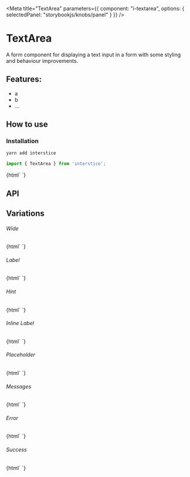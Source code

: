 

<Meta
  title="TextArea"
  parameters={{
    component: "i-textarea",
    options: { selectedPanel: "storybookjs/knobs/panel" }
  }}
/>

# TextArea

A form component for displaying a text input in a form with some styling and behaviour improvements.

## Features:

- a
- b
- ...

## How to use

### Installation

```bash
yarn add interstice
```

```js
import { TextArea } from 'interstice';
```

<Preview withToolbar>
  <Story name="Simple">
    {html`
      <i-textarea id="simple"></i-textarea>
    `}
  </Story>
</Preview>

## API

<Props of="i-textarea" />

## Variations

###### Wide

<Story name="Wide">
  {html`
    <i-textarea id="wide" wide></i-textarea>
  `}
</Story>

###### Label

<Story name="Label">
  {html`
    <i-textarea id="label" label="Description"></i-textarea>
  `}
</Story>

###### Hint

<Story name="Hint">
  {html`
    <i-textarea id="hint" label="Description" hint="maximum 144 characters"></i-textarea>
  `}
</Story>

###### Inline Label

<Story name="Inline Label">
  {html`
    <i-textarea id="inline-label" label="Description" inline></i-textarea>
  `}
</Story>

###### Placeholder

<Story name="Placeholder">
  {html`
    <i-textarea id="placeholder" label="Description" hint="maximum 144 characters" placeholder="important text goes here ..."></i-textarea>
  `}
</Story>

###### Messages

<Story name="Messages">
  {html`
    <i-textarea id="messages" label="Description" .messages=${['This is a message']}></i-textarea>
  `}
</Story>

###### Error

<Story name="Error">
  {html`
    <i-textarea id="error" label="Description" status="error"></i-textarea>
  `}
</Story>

###### Success

<Story name="Success">
  {html`
    <i-textarea id="success" label="Description" status="success"></i-textarea>
  `}
</Story>

